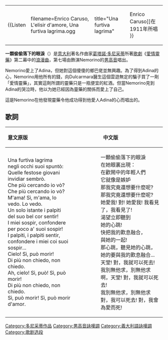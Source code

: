 {{noteTA
|1=zh-hans:多尼采蒂; zh-hant:董尼采第;
|2=zh-hans:爱的甘醇; zh-hant:愛情靈藥;
}}
{|align=right
|{{Listen
|filename=Enrico Caruso,  L'elisir d'amore, Una furtiva lagrima.ogg
|title="Una furtiva lagrima"
|description=[[Enrico_Caruso|Enrico Caruso]]在1911年所唱
}}
|}
'''一顆偷偷落下的眼淚'''（{{lang-it|''Una furtiva lagrima''}}）是[[意大利|意大利]]著名作曲家[[葛塔諾·多尼采蒂|葛塔諾·多尼采蒂]]所著[[歌劇|歌劇]]《[[愛情靈藥|愛情靈藥]]》第二幕中的[[浪漫曲|浪漫曲]]，第七場由飾演Nemorino的[[男高音|男高音]]唱出。

Nemorino愛上了Adina，但她對這個傻傻的鄉巴佬並無興趣。為了得到Adina的心，Nemorino用他所有的錢，向Dulcarmara醫生這個雲遊無定的騙子買了一劑「愛情靈藥」，其實這劑所謂的靈藥只是一瓶便宜的紅酒。但當Nemorino見到Adina的哭泣時，他以为她已經因為靈藥的關係而愛上了自己。

這是Nemorino在他發現靈藥令他成功得到他愛人Adina的心而唱出的。

== 歌詞 ==
{|  
! <div style='text-align: left; direction: ltr; margin-left: 0em;'>
意文原版</div>
! <div style='text-align: left; direction: ltr; margin-left: 3em;'>
中文版</div>
|- 
|  style="padding-right: 3em;" |
Una furtiva lagrima<br />
negli occhi suoi spuntò:<br />
Quelle festose giovani<br />
invidiar sembrò.<br />
Che più cercando io vò?<br />
Che più cercando io vò?<br />
M'ama! Sì, m'ama, lo vedo. Lo vedo.<br />
Un solo istante i palpiti<br />
del suo bel cor sentir!<br />
I miei sospir, confondere<br />
per poco a' suoi sospir!<br />
I palpiti, i palpiti sentir,<br />
confondere i miei coi suoi sospir...<br />
Cielo! Sì, può morir!<br />
Di più non chiedo, non chiedo.<br />
Ah, cielo! Sì, può! Sì, può morir!<br />
Di più non chiedo, non chiedo.<br />
Sì, può morir! Sì, può morir d'amor.<br />

|  style="padding-left: 3em;" |

一顆偷偷落下的眼淚<br />
在她眼裏出現：<br />
在歡鬧中的年輕人們<br />
它就像是嫉妒<br />
那我究竟還想要什麼呢?<br />
那我究竟還想要什麼呢?<br />
她愛我! 對! 她愛我! 我看見了，我看見了!<br />
渴望立即聽到<br />
她的心跳!<br />
快把我的歎息融合，<br />
與她的一起!<br />
那心跳，聽見她的心跳，<br />
她的要與我的歎息融合...<br />
天堂! 對，我就可以死去!<br />
我別無他求，別無他求<br />
啊，天堂! 對，我就可以死去!<br />
我別無他求，別無他求<br />
對，我可以死去! 對，我會為愛而死!<br />
|}

[[Category:多尼采蒂作品|Category:多尼采蒂作品]]
[[Category:男高音詠嘆調|Category:男高音詠嘆調]]
[[Category:義大利語詠嘆調|Category:義大利語詠嘆調]]
[[Category:歌剧选段|Category:歌剧选段]]